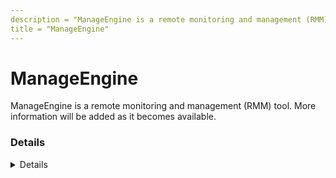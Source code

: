 ---
description = "ManageEngine is a remote monitoring and management (RMM) tool. More information will be added as it becomes available."
title = "ManageEngine"
---



# ManageEngine

ManageEngine is a remote monitoring and management (RMM) tool. More information will be added as it becomes available.

### Details
<Details author={""}
         category={""}
         created={""}
         website={""}
         lastModified={""}
         privileges={""}
         free={ false }
         verification={ false }
/>

#### Installation Paths
<Card code={ ["InstallShield Setup.exe", "ManageEngine_Remote_Access_Plus.exe", "*\\dcagentservice.exe", "C:\\Program Files (x86)\\DesktopCentral_Agent\\bin\\*", "*\\DesktopCentral_Agent\\bin\\*"] }/>





### Forensic Artifacts








### Detections
- Detects potential processes activity of ManageEngine RMM tool
  - [Sigma Rule](https://github.com/magicsword-io/LOLRMM/blob/main/detections/sigma/manageengine_processes_sigma.yml)


